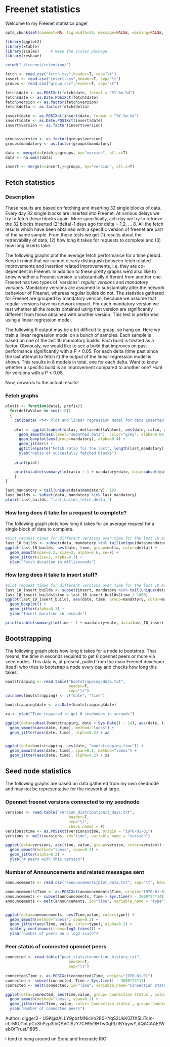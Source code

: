 Freenet statistics
========================================================

Welcome to my Freenet statistics page!


```r
opts_chunk$set(comment=NA, fig.width=20, message=FALSE, warning=FALSE, cache=FALSE, echo=FALSE)
```

```r
library(ggplot2)
library(xtable)
library(scales)     # Need the scales package
library(reshape)

setwd("~/freenet/retention/")

fetch <- read.csv("fetch.csv",header=T, sep="\t")
insert <- read.csv("insert.csv",header=T, sep="\t")
groups <- read.csv("group.csv",header=T, sep="\t")

fetch$date <- as.POSIXct(fetch$date, format = "%Y.%m.%d")
fetch$date <- as.Date.POSIXct(fetch$date)
fetch$version <- as.factor(fetch$version)
fetch$delta <- as.factor(fetch$delta)

insert$date <- as.POSIXct(insert$date, format = "%Y.%m.%d")
insert$date <- as.Date.POSIXct(insert$date)
insert$version <- as.factor(insert$version)


groups$version <- as.factor(groups$version)
groups$mandatory <- as.factor(groups$mandatory)

data <- merge(x=fetch,y=groups, by="version", all.x=T)
data <- na.omit(data)

insert <- merge(x=insert,y=groups, by="version", all.x=T)
```

Fetch statistics
--------------------------------------------------

### Description 
These results are based on fetching and inserting 32 single blocks of data. 
Every day 32 single blocks are inserted into Freenet. At various delays we try to fetch these blocks again. More specifically, ach day we try to retrieve the 32 blocks inserted (2^delta)-1 days ago for delta = 1,2, ... 8. All the fetch results which have been obtained with a specific version of freenet are part of the same sample. From these tests we get (1) results about the retrievability of data, (2) how long it takes for requests to complete and (3) how long inserts take.

The following graphs plot the average fetch performance for a time period. Keep in mind that we cannot clearly distinguish between fetch related improvements and insertion related improvements, i.e. they are co-dependent in Freenet. In addition to these pretty graphs we'd also like to know whether a Freenet version is substantially different from another one. Freenet has two types of `versions': *regular versions* and *mandatory versions*. Mandatory versions are assumed to substantially alter the network behaviour of Freenet, whereas regular builds do not. The statistics gathered for Freenet are grouped by mandatory version, because we assume that regular versions have no network impact. For each mandatory version we test whether all the results obtained using that version are significantly different from those obtained with another version. This test is performed using a linear regression model.

The following R output may be a bit difficult to grasp, so hang on. Here we train a linear regression model on a bunch of samples. Each sample is based on one of the last 10 mandatory builds. Each build is treated as a factor. Obviously, we would like to see a build that improves on past performance significantly with a P < 0.05. For each delta (time past since the last attempt to fetch it) the output of the linear regression model is shown. This results in 8 models in total, one for each delta. Want to know whether a specific build is an improvement compared to another one? Hunt for versions with a P < 0.05.

Now, onwards to the actual results!

### Fetch graphs
```r
plotit <- function(datai, prefix){
  for(deltaValue in seq(1:8))
  {
    cat(paste('<h4> Plot and linear regression model for data inserted ', (2^deltaValue)-1, 'days ago</h4>\n'))
    
    plot <- ggplot(subset(datai, delta==deltaValue), aes(date, ratio, group=1, fill=mandatory, color=mandatory)) +
      geom_smooth(aes(label="smoothed data"), color="grey", alpha=0.08, span=0.3, se=F) +
      geom_boxplot(aes(group=mandatory), alpha=0.4) +
      geom_jitter() + 
      ggtitle(paste("Fetch ratio for the last", length(last_mandatory), "mandatory builds for data inserted", (2^deltaValue)-1, "day(s) ago.")) + 
      ylab("Ratio of succesfully fetched blocks")
  
    print(plot)

    print(xtable(summary(lm(ratio ~ 1 + mandatory+date, data=subset(datai, delta==deltaValue)))), type="html", comment=FALSE)
    }
}

last_mandatory = tail(unique(data$mandatory), 10)
last_builds <- subset(data, mandatory %in% last_mandatory)
plotit(last_builds, "last_builds_fetch_delta_")
```

### How long does it take for a request to complete?

The following graph plots how long it takes for an average request for a single block of data to complete.

```r

#plot request times for different versions over time for the last 10 mandatory builds
last_10_builds <- subset(data, mandatory %in% tail(unique(data$mandatory), 10))
ggplot(last_10_builds, aes(date, time, group=delta, color=delta)) + 
  geom_smooth(span=0.2, size=2, alpha=0.6, se=F) +
  geom_jitter(size=2, alpha=0.3) +
  ylab("Fetch duration in milliseconds")

```

### How long does it take to insert stuff?

```r
#plot request times for different versions over time for the last 10 mandatory builds
last_10_insert_builds <- subset(insert, mandatory %in% tail(unique(data$mandatory), 10))
last_10_insert_builds$time = last_10_insert_builds$time / 1000;
ggplot(last_10_insert_builds, aes(date, time, group=mandatory, color=mandatory)) + 
  geom_boxplot() +
  geom_jitter(alpha=0.3) +
  ylab("Insert duration in seconds")
```

```r
print(xtable(summary(lm(time ~ 1 + mandatory+date, data=last_10_insert_builds))), type="html", comment=FALSE)
```


Bootstrapping
-----------------------------

The following graph plots how long it takes for a node to bootstrap. That means, the time in seconds required to get 6 opennet peers or more via seed nodes. This data is, at present, pulled from the main Freenet developer (toad) who tries to bootstrap a node every day and checks how long this takes.


```r
bootstrapping <- read.table("bootstrapping/data.txt",
                            header=F, 
                            sep="\t")
colnames(bootstrapping) <- c("date", "time")

bootstrapping$date <- as.Date(bootstrapping$date)

xa <- ylab("Time required to get 6 seednodes in seconds")

ggplot(data=subset(bootstrapping, date > Sys.Date() - 14), aes(date, time)) +
  geom_smooth(aes(date, time), method="loess") + 
  geom_jitter(aes(date, time), alpha=0.2) + xa


ggplot(data=bootstrapping, aes(date, "bootstrapping.time")) +
  geom_smooth(aes(date, time), span=0.1, method="loess") + 
  geom_jitter(aes(date, time), alpha=0.2) + xa

```

Seed node statistics
--------------------------------------------

The following graphs are based on data gathered from my own seednode and may not be representative for the network at large.


### Opennet freenet versions connected to my seednode


```r
versions <- read.table("version_distribution/3_days.txt",
                            header=T, 
                            sep="\t",
                            check.names = F)
versions$time <- as.POSIXct(versions$time, origin = "1970-01-01")
versions <- melt(versions, id="time", variable_name = "version")

ggplot(data=versions, aes(time, value, group=version, color=version)) +
  geom_smooth(method="loess", span=0.3) + 
  geom_jitter(alpha=0.2) + 
  ylab("# peers with this version")
```

### Number of Announcements and related messages sent

```r
announcements <- read.csv("announcements/plot_data.txt", sep="\t", header=TRUE, colClasses = c("numeric", "numeric","numeric", "numeric"))

announcements$Time <- as.POSIXct(announcements$Time, origin="1970-01-01")
announcements <- subset(announcements, Time > Sys.time() - 3600*24*14)
announcements <- melt(announcements, id="Time", variable_name = "type")


ggplot(data=announcements, aes(Time,value, color=type)) + 
  geom_smooth(method="loess", span=0.3) + 
  geom_jitter(aes(Time, value, color=type), alpha=0.2) + 
  scale_y_continuous(trans=log2_trans()) + 
  ylab("number of peers on a log2 scale")
```


### Peer status of connected opennet peers

```r
connected <- read.table("peer_stats/connection_history.txt",
                            header=T, 
                            sep="\t")
                            
connected$Time <- as.POSIXct(connected$Time, origin="1970-01-01")
connected <- subset(connected, Time > Sys.time() - 3600*24*14)
connected <- melt(connected, id="Time", variable_name="Connection status")

ggplot(data=connected, aes(Time,value, group=`Connection status`, color=`Connection status`)) + 
  geom_smooth(method="loess", span=0.2) + 
  geom_jitter(aes(Time, value, color=`Connection status`, group=`Connection status`), alpha=0.15) +
  ylab("Number of connected peers")
```


Author: digger3 - USK@zALLY9pbzMNicVn280HYqS2UkK0ZfX5LiTcln-cLrMU,GoLpCcShPzp3lbQSVClSzY7CH9c9HTw0qRLifBYqywY,AQACAAE/WebOfTrust/1895 .

I tend to hang around on Sone and freenode IRC 
